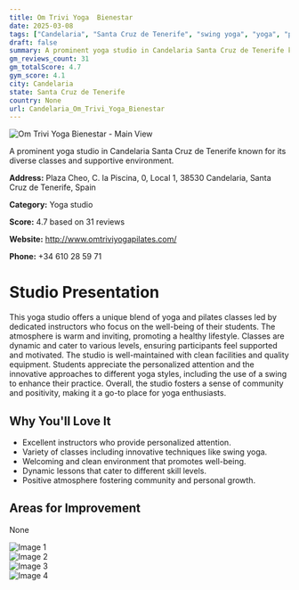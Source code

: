 ```yaml
---
title: Om Trivi Yoga  Bienestar
date: 2025-03-08
tags: ["Candelaria", "Santa Cruz de Tenerife", "swing yoga", "yoga", "pilates", "welcoming", "clean", "Candelaria"]  
draft: false
summary: A prominent yoga studio in Candelaria Santa Cruz de Tenerife known for its diverse classes and supportive environment.
gm_reviews_count: 31
gm_totalScore: 4.7
gym_score: 4.1
city: Candelaria
state: Santa Cruz de Tenerife
country: None
url: Candelaria_Om_Trivi_Yoga_Bienestar
---
```


<div className="aspect-[16/9] relative my-8">
  <img 
    src="https://lh5.googleusercontent.com/p/AF1QipMKOFqWP1lIkh7rtNY_NITfL5MuaaXIup7OY8yM=w1920-h1080-k-no"
    alt="Om Trivi Yoga  Bienestar - Main View"
    className="object-cover absolute inset-0 w-full h-full rounded-lg"
  />
</div>

A prominent yoga studio in Candelaria Santa Cruz de Tenerife known for its diverse classes and supportive environment.

**Address:** Plaza Cheo, C. la Piscina, 0, Local 1, 38530 Candelaria, Santa Cruz de Tenerife, Spain

**Category:** Yoga studio

**Score:** 4.7 based on 31 reviews

**Website:** http://www.omtriviyogapilates.com/

**Phone:** +34 610 28 59 71

# Studio Presentation

This yoga studio offers a unique blend of yoga and pilates classes led by dedicated instructors who focus on the well-being of their students. The atmosphere is warm and inviting, promoting a healthy lifestyle. Classes are dynamic and cater to various levels, ensuring participants feel supported and motivated. The studio is well-maintained with clean facilities and quality equipment. Students appreciate the personalized attention and the innovative approaches to different yoga styles, including the use of a swing to enhance their practice. Overall, the studio fosters a sense of community and positivity, making it a go-to place for yoga enthusiasts.

## Why You'll Love It

- Excellent instructors who provide personalized attention.
- Variety of classes including innovative techniques like swing yoga.
- Welcoming and clean environment that promotes well-being.
- Dynamic lessons that cater to different skill levels.
- Positive atmosphere fostering community and personal growth.

## Areas for Improvement

None

<div className="grid grid-cols-1 xl:grid-cols-2 gap-4 my-8">
<div className="aspect-[4/3] relative"><img src="https://lh5.googleusercontent.com/p/AF1QipNQGXPfzG9U0Epqbm3GUiiiRuLomNXFMBNrNr_e=w1920-h1080-k-no" alt="Image 1" className="object-cover absolute inset-0 w-full h-full rounded-lg" /></div>
<div className="aspect-[4/3] relative"><img src="https://lh5.googleusercontent.com/p/AF1QipNEMabxyP0KcCToi5OyvdVnd7U1Pz9F0GH0IviK=w1920-h1080-k-no" alt="Image 2" className="object-cover absolute inset-0 w-full h-full rounded-lg" /></div>
<div className="aspect-[4/3] relative"><img src="https://lh5.googleusercontent.com/p/AF1QipOW99-5FsKNSyg-6w9uzmA1kQu4trgH8AT1ii6p=w1920-h1080-k-no" alt="Image 3" className="object-cover absolute inset-0 w-full h-full rounded-lg" /></div>
<div className="aspect-[4/3] relative"><img src="https://lh5.googleusercontent.com/p/AF1QipPPzN9iuJJWAFy3TW2m8N7An8V75vuBGFoAVs0V=w1920-h1080-k-no" alt="Image 4" className="object-cover absolute inset-0 w-full h-full rounded-lg" /></div>
</div>